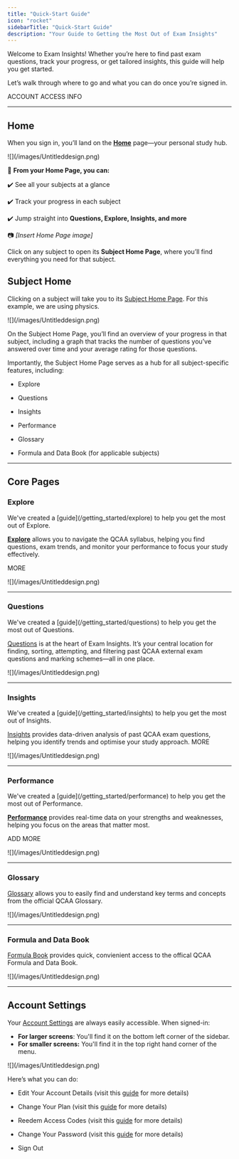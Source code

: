 ```yaml
---
title: "Quick-Start Guide"
icon: "rocket"
sidebarTitle: "Quick-Start Guide"
description: "Your Guide to Getting the Most Out of Exam Insights"
---
```


Welcome to Exam Insights! Whether you’re here to find past exam questions, track your progress, or get tailored insights, this guide will help you get started.

Let’s walk through where to go and what you can do once you’re signed in.

ACCOUNT ACCESS INFO

***

## Home

When you sign in, you’ll land on the [**Home**](https://exam-insights.com/home/) page—your personal study hub.

<Frame caption="Caption">
  ![](/images/Untitleddesign.png)
</Frame>

📌 **From your Home Page, you can:**

✔️ See all your subjects at a glance

✔️ Track your progress in each subject

✔️ Jump straight into **Questions, Explore, Insights, and more**

📷 *\[Insert Home Page image]*

Click on any subject to open its **Subject Home Page**, where you’ll find everything you need for that subject.

## Subject Home

Clicking on a subject will take you to its [Subject Home Page](https://exam-insights.com/physics/home/). For this example, we are using physics.

<Frame caption="Caption">
  ![](/images/Untitleddesign.png)
</Frame>

On the Subject Home Page, you’ll find an overview of your progress in that subject, including a graph that tracks the number of questions you’ve answered over time and your average rating for those questions.

Importantly, the Subject Home Page serves as a hub for all subject-specific features, including:

* Explore

* Questions

* Insights

* Performance

* Glossary

* Formula and Data Book (for applicable subjects)

***

## Core Pages

### Explore

<Tip>
We've created a [guide](/getting_started/explore) to help you get the most out of Explore.
</Tip>

[**Explore**](https://exam-insights.com/physics/explore/) allows you to navigate the QCAA syllabus, helping you find questions, exam trends, and monitor your performance to focus your study effectively.

MORE

<Frame caption="Caption">
  ![](/images/Untitleddesign.png)
</Frame>

***

### Questions

<Tip>
We've created a [guide](/getting_started/questions) to help you get the most out of Questions.
</Tip>

[Questions](https://exam-insights.com/physics/questions/) is at the heart of Exam Insights. It’s your central location for finding, sorting, attempting, and filtering past QCAA external exam questions and marking schemes—all in one place. 

<Frame caption="Caption">
  ![](/images/Untitleddesign.png)
</Frame>


***

### Insights

<Tip>
We've created a [guide](/getting_started/insights) to help you get the most out of Insights.
</Tip>

[Insights](https://exam-insights.com/physics/insights/) provides data-driven analysis of past QCAA exam questions, helping you identify trends and optimise your study approach.
MORE

<Frame caption="Caption">
  ![](/images/Untitleddesign.png)
</Frame>

***

### Performance

<Tip>
We've created a [guide](/getting_started/performance) to help you get the most out of Performance.
</Tip>

[**Performance**](https://exam-insights.com/physics/performance/) provides real-time data on your strengths and weaknesses, helping you focus on the areas that matter most.

ADD MORE

<Frame caption="Caption">
  ![](/images/Untitleddesign.png)
</Frame>


***

### Glossary

[Glossary](https://exam-insights.com/physics/glossary/) allows you to easily find and understand key terms and concepts from the official QCAA Glossary.

<Frame caption="Caption">
  ![](/images/Untitleddesign.png)
</Frame>

***

### Formula and Data Book

[Formula Book](https://exam-insights.com/physics/formula-book/) provides quick, convienient access to the offical QCAA Formula and Data Book.

<Frame caption="Caption">
  ![](/images/Untitleddesign.png)
</Frame>

***

## Account Settings

Your [Account Settings](https://exam-insights.com/settings/) are always easily accessible. When signed-in:

* **For larger screens**: You'll find it on the bottom left corner of the sidebar.
* **For smaller screens:** You'll find it in the top right hand corner of the menu.

<Frame caption="Caption">
  ![](/images/Untitleddesign.png)
</Frame>

Here’s what you can do:

* Edit Your Account Details (visit this [guide](/troubleshooting/changing_account_details) for more details)

* Change Your Plan (visit this [guide](/troubleshooting/plan_change) for more details)

* Reedem Access Codes (visit this [guide](/getting_started/access_codes) for more details)

* Change Your Password (visit this [guide](/troubleshooting/accessing_accounts#resetting-your-password) for more details)

* Sign Out

